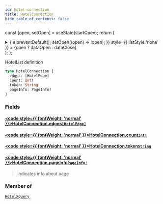 ```yaml
---
id: hotel-connection
title: HotelConnection
hide_table_of_contents: false
---
```






const [open, setOpen] = useState(startOpen);
return (
<details {...(open ? { open: true } : {})} className="details" style={{ border:'none', boxShadow:'none', background:'var(--ifm-background-color)' }}>
<summary
onClick={(e) => {
e.preventDefault();
setOpen((open) => !open);
}}
style={{ listStyle:'none' }} >
{open ? dataOpen : dataClose}
</summary>
{open && children}
</details>
);
};

HotelList definition

```graphql
type HotelConnection {
  edges: [HotelEdge]
  count: Int!
  token: String
  pageInfo: PageInfo!
}
```

### Fields

#### [<code style={{ fontWeight: 'normal' }}>HotelConnection.<b>edges</b></code>](#)<Bullet />[`[HotelEdge]`](/api/objects/hotel-edge) <Badge class="badge badge--secondary" text="list"/> <Badge class="badge badge--secondary" text="object"/>

>

#### [<code style={{ fontWeight: 'normal' }}>HotelConnection.<b>count</b></code>](#)<Bullet />[`Int!`](/api/scalars/int) <Badge class="badge badge--secondary" text="non-null"/> <Badge class="badge badge--secondary" text="scalar"/>

>

#### [<code style={{ fontWeight: 'normal' }}>HotelConnection.<b>token</b></code>](#)<Bullet />[`String`](/api/scalars/string) <Badge class="badge badge--secondary" text="scalar"/>

>

#### [<code style={{ fontWeight: 'normal' }}>HotelConnection.<b>pageInfo</b></code>](#)<Bullet />[`PageInfo!`](/api/objects/page-info) <Badge class="badge badge--secondary" text="non-null"/> <Badge class="badge badge--secondary" text="object"/>

> Indicates info about page

### Member of

[`HotelXQuery`](/api/objects/hotel-xquery) <Badge class="badge badge--secondary" text="object"/>
